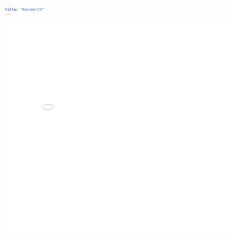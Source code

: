 ```yaml
---
title: "Resume/CV"
---
```


![](Rogozinski%20Updated%20Resume%20II%20-%20Feb%202025.pdf){fig-align="center" width="850" height="700"}
